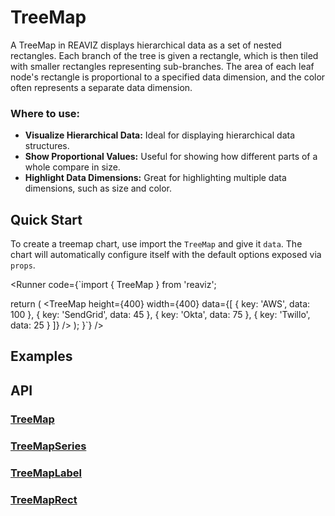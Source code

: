 
<Meta of={TreeMapStory} />

# TreeMap

A TreeMap in REAVIZ displays hierarchical data as a set of nested rectangles. 
Each branch of the tree is given a rectangle, which is then tiled with smaller rectangles representing sub-branches. 
The area of each leaf node's rectangle is proportional to a specified data dimension, and the color often represents a separate data dimension.

### Where to use:

- **Visualize Hierarchical Data:** Ideal for displaying hierarchical data structures.
- **Show Proportional Values:** Useful for showing how different parts of a whole compare in size.
- **Highlight Data Dimensions:** Great for highlighting multiple data dimensions, such as size and color.


## Quick Start
To create a treemap chart, use import the `TreeMap` and give it `data`. The chart
will automatically configure itself with the default options exposed via `props`.

<Runner code={`import { TreeMap } from 'reaviz';

  return (
    <TreeMap
      height={400}
      width={400}
      data={[
        { key: 'AWS', data: 100 },
        { key: 'SendGrid', data: 45 },
        { key: 'Okta', data: 75 },
        { key: 'Twillo', data: 25 }
      ]}
    />
  );
}`}
/>

## Examples
<ToggleCanvas of={TreeMapStory.Simple} storybook="charts-treemap--simple" />

## API
### [TreeMap](https://github.com/reaviz/reaviz/blob/master/src/TreeMap/TreeMap.tsx)
<PropsTable name="TreeMap" />

### [TreeMapSeries](https://github.com/reaviz/reaviz/blob/master/src/TreeMap/TreeMapSeries.tsx)
<PropsTable name="TreeMapSeries" />

### [TreeMapLabel](https://github.com/reaviz/reaviz/blob/master/src/TreeMap/TreeMapLabel.tsx)
<PropsTable name="TreeMapLabel" />

### [TreeMapRect](https://github.com/reaviz/reaviz/blob/master/src/TreeMap/TreeMapRect.tsx)
<PropsTable name="TreeMapRect" />
